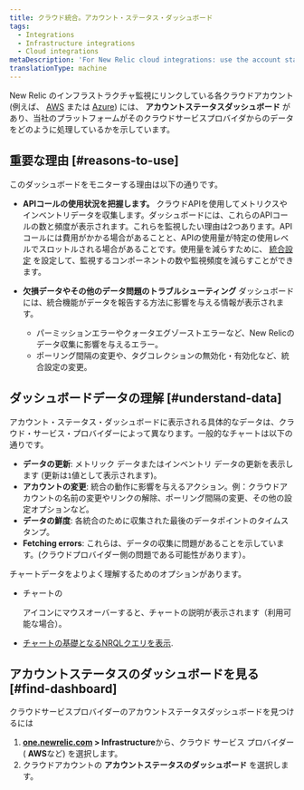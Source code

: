 ```yaml
---
title: クラウド統合。アカウント・ステータス・ダッシュボード
tags:
  - Integrations
  - Infrastructure integrations
  - Cloud integrations
metaDescription: 'For New Relic cloud integrations: use the account status dashboard to understand how your cloud service is using APIs and transmitting data.'
translationType: machine
---
```


New Relic のインフラストラクチャ監視にリンクしている各クラウドアカウント (例えば、 [AWS](/docs/integrations/amazon-integrations/get-started/connect-aws-infrastructure) または [Azure](/docs/integrations/microsoft-azure-integrations/getting-started/introduction-azure-monitoring-integrations)) には、 **アカウントステータスダッシュボード** があり、当社のプラットフォームがそのクラウドサービスプロバイダからのデータをどのように処理しているかを示しています。

## 重要な理由 [#reasons-to-use]

このダッシュボードをモニターする理由は以下の通りです。

* **APIコールの使用状況を把握します。** クラウドAPIを使用してメトリクスやインベントリデータを収集します。ダッシュボードには、これらのAPIコールの数と頻度が表示されます。これらを監視したい理由は2つあります。APIコールには費用がかかる場合があることと、APIの使用量が特定の使用レベルでスロットルされる場合があることです。使用量を減らすために、 [統合設定](/docs/integrations/new-relic-integrations/getting-started/configure-polling-frequency-data-collection-cloud-integrations) を設定して、監視するコンポーネントの数や監視頻度を減らすことができます。

* **欠損データやその他のデータ問題のトラブルシューティング** ダッシュボードには、統合機能がデータを報告する方法に影響を与える情報が表示されます。

  * パーミッションエラーやクォータエグゾーストエラーなど、New Relicのデータ収集に影響を与えるエラー。
  * ポーリング間隔の変更や、タグコレクションの無効化・有効化など、統合設定の変更。

## ダッシュボードデータの理解 [#understand-data]

アカウント・ステータス・ダッシュボードに表示される具体的なデータは、クラウド・サービス・プロバイダーによって異なります。一般的なチャートは以下の通りです。

* **データの更新**: メトリック データまたはインベントリ データの更新を表示します (更新は`1`値として表示されます)。
* **アカウントの変更**: 統合の動作に影響を与えるアクション。例：クラウドアカウントの名前の変更やリンクの解除、ポーリング間隔の変更、その他の設定オプションなど。
* **データの鮮度**: 各統合のために収集された最後のデータポイントのタイムスタンプ。
* **Fetching errors**: これらは、データの収集に問題があることを示しています。(クラウドプロバイダー側の問題である可能性があります）。

チャートデータをよりよく理解するためのオプションがあります。

* チャートの

  <Icon name="fe-help-circle"/>

  アイコンにマウスオーバーすると、チャートの説明が表示されます（利用可能な場合）。

* [チャートの基礎となるNRQLクエリを表示](/docs/using-new-relic/user-interface-functions/view-your-data/standard-page-functions).

## アカウントステータスのダッシュボードを見る [#find-dashboard]

クラウドサービスプロバイダーのアカウントステータスダッシュボードを見つけるには

1. **[one.newrelic.com](https://one.newrelic.com) > Infrastructure**から、クラウド サービス プロバイダー ( **AWS**など) を選択します。
2. クラウドアカウントの **アカウントステータスのダッシュボード** を選択します。